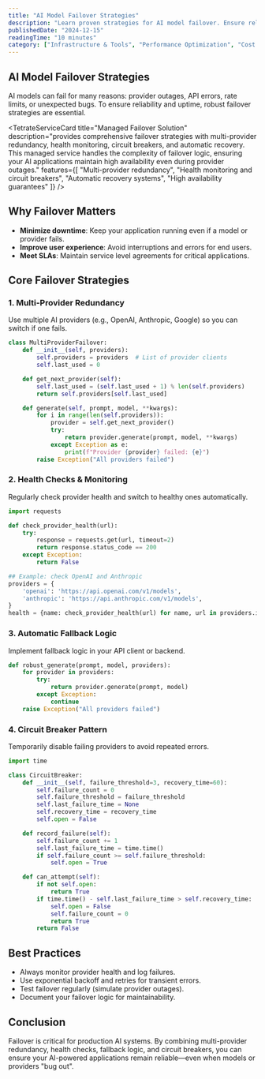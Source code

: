 ```yaml
---
title: "AI Model Failover Strategies"
description: "Learn proven strategies for AI model failover. Ensure reliability and uptime with multi-provider, fallback, and redundancy techniques."
publishedDate: "2024-12-15"
readingTime: "10 minutes"
category: ["Infrastructure & Tools", "Performance Optimization", "Cost Optimization", "Advanced Techniques", "Resiliency"]
---
```



## AI Model Failover Strategies

AI models can fail for many reasons: provider outages, API errors, rate limits, or unexpected bugs. To ensure reliability and uptime, robust failover strategies are essential.

<TetrateServiceCard 
  title="Managed Failover Solution"
  description="provides comprehensive failover strategies with multi-provider redundancy, health monitoring, circuit breakers, and automatic recovery. This managed service handles the complexity of failover logic, ensuring your AI applications maintain high availability even during provider outages."
  features={[
    "Multi-provider redundancy",
    "Health monitoring and circuit breakers",
    "Automatic recovery systems",
    "High availability guarantees"
  ]}
/>

## Why Failover Matters

- **Minimize downtime**: Keep your application running even if a model or provider fails.
- **Improve user experience**: Avoid interruptions and errors for end users.
- **Meet SLAs**: Maintain service level agreements for critical applications.

## Core Failover Strategies

### 1. Multi-Provider Redundancy

Use multiple AI providers (e.g., OpenAI, Anthropic, Google) so you can switch if one fails.

```python
class MultiProviderFailover:
    def __init__(self, providers):
        self.providers = providers  # List of provider clients
        self.last_used = 0

    def get_next_provider(self):
        self.last_used = (self.last_used + 1) % len(self.providers)
        return self.providers[self.last_used]

    def generate(self, prompt, model, **kwargs):
        for i in range(len(self.providers)):
            provider = self.get_next_provider()
            try:
                return provider.generate(prompt, model, **kwargs)
            except Exception as e:
                print(f"Provider {provider} failed: {e}")
        raise Exception("All providers failed")
```

### 2. Health Checks & Monitoring

Regularly check provider health and switch to healthy ones automatically.

```python
import requests

def check_provider_health(url):
    try:
        response = requests.get(url, timeout=2)
        return response.status_code == 200
    except Exception:
        return False

## Example: check OpenAI and Anthropic
providers = {
    'openai': 'https://api.openai.com/v1/models',
    'anthropic': 'https://api.anthropic.com/v1/models',
}
health = {name: check_provider_health(url) for name, url in providers.items()}
```

### 3. Automatic Fallback Logic

Implement fallback logic in your API client or backend.

```python
def robust_generate(prompt, model, providers):
    for provider in providers:
        try:
            return provider.generate(prompt, model)
        except Exception:
            continue
    raise Exception("All providers failed")
```

### 4. Circuit Breaker Pattern

Temporarily disable failing providers to avoid repeated errors.

```python
import time

class CircuitBreaker:
    def __init__(self, failure_threshold=3, recovery_time=60):
        self.failure_count = 0
        self.failure_threshold = failure_threshold
        self.last_failure_time = None
        self.recovery_time = recovery_time
        self.open = False

    def record_failure(self):
        self.failure_count += 1
        self.last_failure_time = time.time()
        if self.failure_count >= self.failure_threshold:
            self.open = True

    def can_attempt(self):
        if not self.open:
            return True
        if time.time() - self.last_failure_time > self.recovery_time:
            self.open = False
            self.failure_count = 0
            return True
        return False
```

## Best Practices
- Always monitor provider health and log failures.
- Use exponential backoff and retries for transient errors.
- Test failover regularly (simulate provider outages).
- Document your failover logic for maintainability.

## Conclusion
Failover is critical for production AI systems. By combining multi-provider redundancy, health checks, fallback logic, and circuit breakers, you can ensure your AI-powered applications remain reliable—even when models or providers "bug out". 